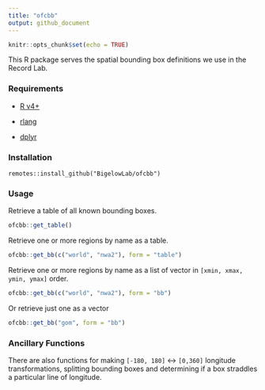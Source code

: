 ```yaml
---
title: "ofcbb"
output: github_document
---
```


```r
knitr::opts_chunk$set(echo = TRUE)
```

This R package serves the spatial bounding box definitions we use in the Record Lab.

### Requirements

 + [R v4+](https://www.r-project.org/)
 
 + [rlang](https://CRAN.R-project.org/package=rlang)
 
 + [dplyr](https://CRAN.R-project.org/package=dplyr)

### Installation

```
remotes::install_github("BigelowLab/ofcbb")
```

### Usage

Retrieve a table of all known bounding boxes.

```r
ofcbb::get_table()
```

Retrieve one or more regions by name as a table.

```r
ofcbb::get_bb(c("world", "nwa2"), form = "table")
```

Retrieve one or more regions by name as a list of vector in `[xmin, xmax, ymin, ymax]` order.

```r
ofcbb::get_bb(c("world", "nwa2"), form = "bb")
```

Or retrieve just one as a vector
```r
ofcbb::get_bb("gom", form = "bb")
```

### Ancillary Functions

There are also functions for making `[-180, 180]` <-> `[0,360]` longitude transformations, splitting bounding boxes and determining if a box straddles a particular line of longitude.
